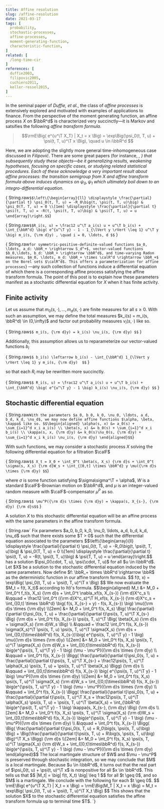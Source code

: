 ```yaml
---
title: Affine resolution
slug: /affine-resolution
date: 2021-03-17
tags: [
  probability,
  stochastic-processes,
  affine-processes,
  moment-generating-function,
  characteristic-function,
]
related: [
  /long-time-cir
]
references: [
  duffie2003,
  filipovic2005,
  cuchiero2011,
  keller-ressel2015,
]
---
```




In the seminal paper of <Cite bibKey="duffie2003">Duffie, et al.</Cite>, the class of *affine processes* is extensively explored and motivated with examples of applications to finance.
From the perspective of the moment generating function, an affine process $X$ on $\bbR^d$ is characterized very succinctly&mdash;it is Markov and satsifies the following *affine transform formula*.

> $$\rmE\Big( e^{u^\T X_T} | X_t = x \Big) = \exp\Big(\psi_0(t, T, u) + \psi(t, T, u)^\T x \Big), \quad u \in i\bbR^d $$

Here, we are adopting the slightly more general time-inhomogeneous case discussed in <Cite bibKey="filipovic2005">Filipovi&cacute;</Cite>.
There are some great papers (for instance, <Cite bibKey="cuchiero2011"/>, <Cite bibKey="keller-ressel2015" />) that subsequently study these objects&mdash;be it generalizing results, weakening hypotheses, focusing on specific cases, or studying related statistical procedures.
Each of these acknowledge a very important result about affine processes: the transition semigroup from $X$ and affine transform formula above induces dynamics on $\psi_0, \psi_1$ which ultimately boil down to an integro-differential equation.

<span>{ String.raw`$$\left\{\begin{array}{ll}
  \displaystyle \frac{\partial}{\partial t} \psi_0(t, T, u) = -R_0\big(t, \psi(t, T, u)\big) & \psi_0(T, T, u) = 0 \\[1em]
  \displaystyle \frac{\partial}{\partial t} \psi(t, T, u) = -R(t, \psi(t, T, u)\big) & \psi(T, T, u) = u 
\end{array}\right.$$`}</span>

<span>{ String.raw`$$R_i(s, u) = \frac12 u^\T a_i(s) u + u^\T b_i(s) + \int_{\bbR^d} \big( e^{u^\T y} - 1 - 1_{\lVert y \rVert \leq 1} u^\T y \big) m_i(s, {\rm d}y) , \quad i = 0, \ldots, d $$` }</span>

<span>{ String.raw`for symmetric-positive-definite-valued functions $a_0, \ldots, a_d: \bbR_+ \rightarrow S_d^+$, vector-valued functions $b_0,\ldots, b_d: \bbR_+ \rightarrow \bbR^d$, and time-varying Radon measures, $m_0, \ldots, m_d: \bbR_+ \times \calR^d \rightarrow \bbR_+$ on the Borel sets $\calR^d$. This offers a parameterization for affine processes`}</span>
&mdash;any such collection of functions induce a differential equation of which there is a corresponding affine process satisfying the affine transform formula.
The point of this post is to explain how these parameters manifest as a stochastic differential equation for $X$ when it has finite activity.

## Finite activity

Let us assume that $m_0(s, \cdot), \ldots, m_d(s, \cdot)$ are finite measures for all $s \geq 0$.
With such an assumption, we may define the total measures $k_i(s) = m_i(s, \bbR^d) \in (0,\infty)$ and factor out probability measures $\nu_i(s, \cdot)$ like so.

<span>{ String.raw`$$ m_i(s, {\rm d}y) = k_i(s) \nu_i(s, {\rm d}y) $$` }</span>

Additionally, this assumption allows us to reparameterize our vector-valued functions $b_i$

<span>{ String.raw`$$ b_i(s) \leftarrow b_i(s) - \int_{\bbR^d} 1_{\lVert y \rVert \leq 1} y m_i(s, {\rm d}y)  $$` }</span>

so that each $R_i$ may be rewritten more succinctly.

<span>{ String.raw`$$ R_i(s, u) = \frac12 u^\T a_i(s) u + u^\T b_i(s) + \int_{\bbR^d} \big( e^{u^\T y} - 1 \big) k_i(s) \nu_i(s, {\rm d}y) $$` }</span>

## Stochastic differential equation

<span>{ String.raw`
  With the parameters $a_0, b_0, k_0, \nu_0, \ldots, a_d, b_d, k_d, \nu_d$, we may now define affine functions $\alpha, \beta, \kappa$ like so.
  $$\begin{aligned}
    \alpha(s, x) &= a_0(s) + \sum_{i=1}^d x_i a_i(s) \\
    \beta(s, x) &= b_0(s) + \sum_{i=1}^d x_i b_i(s) \\
    \kappa(s, x, {\rm d}y) &= k_0(s)\nu_0(s, {\rm d}y) + \sum_{i=1}^d x_i k_i(s) \nu_i(s, {\rm d}y)
  \end{aligned}$$
`}</span>

With such functions, we may consider a stochastic process $X$ solving the following differential equation for a filtration $\calF$

<span>{ String.raw`$$ X_t = X_0 + \int_0^t \beta(s, X_s) {\rm d}s + \int_0^t \sigma(s, X_s) {\rm d}W_s + \int_{[0,t] \times \bbR^d} y \mu({\rm d}s \times {\rm d}y) $$`}</span>

where $\sigma$ is some function satisfying $\sigma\sigma^\T = \alpha$, $W$ is a standard $\calF$-Brownian motion on $\bbR^d$, and $\mu$ is an integer-valued random measure with $\calF$-compensator $\mu^P$ as so.

<span>{ String.raw`$$ \mu^P({\rm d}s \times {\rm d}y) = \kappa(s, X_{s-}, {\rm d}y) {\rm d}s$$` }</span>

A solution $X$ to this stochastic differential equation will be an affine process with the same parameters in the affine transform formula.

<Proof>
  <span>{ String.raw`
  Fix parameters $a_0, b_0, k_0, \nu_0, \ldots, a_d, b_d, k_d, \nu_d$ such that there exists some $T > 0$ such that the differential equation associated to the parameters
  $$\left\{\begin{array}{ll}
    \displaystyle \frac{\partial}{\partial t} \psi_0(t, T, u) = -R_0\big(t, \psi(t, T, u)\big) & \psi_0(T, T, u) = 0 \\[1em]
    \displaystyle \frac{\partial}{\partial t} \psi(t, T, u) = -R(t, \psi(t, T, u)\big) & \psi(T, T, u) = u 
    \end{array}\right.$$
  has a solution $\psi_0(\cdot, T, u), \psi(\cdot, T, u)$ for all $u \in i\bbR^d$.
  Let $X$ be a solution to the stochastic differential equation induced by the same parameters.
  Now define $f: \bbR_+ \times \bbR^d \rightarrow \bbR$ as the deterministic function in our affine transform formula.
  $$ f(t, x) = \exp\Big( \psi_0(t, T, u) + \psi(t, T, u)^\T x \Big) $$
  We now evaluate the $M_t = f(t, X_t)$ according to Itô's formula.
  $$\begin{aligned}
    M_t &= M_0 + \int_0^t f_t(s, X_s) {\rm d}s + \int_0^t \nabla_xf(s, X_{s-}) {\rm d}X^c_s \\
        &\qquad + \frac12 \int_0^t ({\rm d}X^c_s)^\T H_xf(s, X_{s-}) {\rm d}X^c_s + \int_{[0,t] \times \bbR^d} \big( f(s, X_{s-} + y) - f(s, X_{s-}) \big) \mu({\rm d}s \times {\rm d}y) \\[2em]
        &= M_0 + \int_0^t f(s, X_s) \Big( \frac{\partial}{\partial t}\psi_0(s, T, u) + \frac{\partial}{\partial t}\psi(s, T, u)^\T X_{s-} \Big) {\rm d}s + \int_0^t f(s, X_{s-}) \psi(s, T, u)^\T \Big( \beta(X_s) {\rm d}s + \sigma(X_s) {\rm d}W_s \Big) \\
        &\qquad + \frac12 \int_0^t f(s, X_{s-}) \sigma(X_s)^\T \psi(s, T, u) \psi(s, T, u)^\T \sigma(X_s) {\rm d}s + \int_{[0,t]\times\bbR^d} f(s, X_{s-})\big( e^{\psi(s, T, u)^\T y} - 1 \big) \mu({\rm d}s \times {\rm d}y) \\[2em]
        &= M_0 + \int_0^t f(s, X_s) \psi(s, T, u)^\T \sigma(X_s) {\rm d}W_s + \int_{[0,t]\times\bbR^d} f(s, X_{s-}) \big(e^{\psi(s, T, u)^\T y} - 1 \big) (\mu - \mu^P)({\rm d}s \times {\rm d}y) \\
        &\qquad + \int_0^t f(s, X_{s-}) \Bigg( \frac{\partial}{\partial t}\psi_0(s, T, u) + \frac{\partial}{\partial t}\psi(s, T, u)^\T X_{s-} + \frac12\psi(s, T, u)^\T \alpha(X_s) \psi(s, T, u) + \psi(s, T, u)^\T \beta(X_s) \Bigg) {\rm d}s \\
        &\qquad + \int_{[0,t]\times\bbR^d} f(s, X_{s-}) \big( e^{\psi(s, T, u)^\T y} - 1 \big) \mu^P({\rm d}s \times {\rm d}y) \\[2em]
        &= M_0 + \int_0^t f(s, X_s) \psi(s, T, u)^\T \sigma(X_s) {\rm d}W_s + \int_{[0,t]\times\bbR^d} f(s, X_{s-}) \big(e^{\psi(s, T, u)^\T y} - 1 \big) (\mu - \mu^P)({\rm d}s \times {\rm d}y) \\
        &\qquad + \int_0^t f(s, X_{s-}) \Bigg( \frac{\partial}{\partial t}\psi_0(s, T, u) + \frac{\partial}{\partial t}\psi(s, T, u)^\T X_s + \frac12\psi(s, T, u)^\T \alpha(X_s) \psi(s, T, u) + \psi(s, T, u)^\T \beta(X_s) + \int_{\bbR^d} \big(e^{\psi(t, T, u)^\T y} - 1 \big) \kappa(s, X_{s-}, {\rm d}y) \Big) {\rm d}s \\[2em]
        &= M_0 + \int_0^t f(s, X_s) \psi(s, T, u)^\T \sigma(X_s) {\rm d}W_s + \int_{[0,t]\times\bbR^d} f(s, X_{s-}) \big(e^{\psi(s, T, u)^\T y} - 1 \big) (\mu - \mu^P)({\rm d}s \times {\rm d}y) \\
        &\qquad + \int_0^t f(s, X_{s-}) \Bigg( \Big( \frac{\partial}{\partial t}\psi_0(s, T, u) + R_0\big(s, \psi(s, T, u)\big) \Big) + \Big(\frac{\partial}{\partial t}\psi(s, T, u) + R\big(s, \psi(s, T, u)\big) \Big)^\T X_s \Bigg) {\rm d}s \\[2em]
        &= M_0 + \int_0^t f(s, X_s) \psi(s, T, u)^\T \sigma(X_s) {\rm d}W_s + \int_{[0,t]\times\bbR^d} f(s, X_{s-}) \big(e^{\psi(s, T, u)^\T y} - 1 \big) (\mu - \mu^P)({\rm d}s \times {\rm d}y)
  \end{aligned}$$
  The local martingale structure of $W$ and $\mu - \mu^P$ is preserved through stochastic integration, so we may conclude that $M$ is a local martingale.
  Because $u \in i\bbR^d$, it turns out that the real part of $\psi_0(t, u) + \psi(t, u)^\T x$ is nonpositive for all $x \in \bbR^d$.
  This tells us that
  $$ |M_t| = \big| f(t, X_t) \big| \leq 1 $$
  for all $t \geq 0$, and so $M$ is a martingale.
  We conclude with the following for each $t \geq 0$.
  $$ \rmE\Big( e^{u^\T X_T} | X_t = x \Big) = \rmE\Big(M_T | X_t = x \Big) = M_t = \exp\Big( \psi_0(t, T, u) + \psi(t, T, u)^\T X_t \Big) $$
  This shows that the solution $X$ to the stochastic differential equation satisfies the affine transform formula up to terminal time $T$.
  `}</span>
</Proof>
